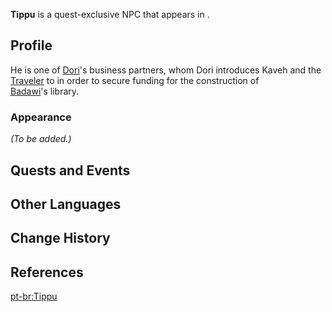 {{Character Infobox
|type             = Quest NPC
|image            = NPC Tippu.png
|realname         = <!-- Optional, if different from in-game name -->
|deceased         = <!-- Past (for deceased prior to events of the game) or free response -->
|region           = Sumeru
|location         = Sumeru
|affiliation      = 
|title            = 

|ancestry         = <!-- Clan/family -->
|father           = 
|mother           = 
|spouse           = 
|sibling          = 
|child            = 
|relative         = 

|voiceEN          = [[imdb:nm9457128|Allen Winter]]<ref>Twitter: [https://twitter.com/AWinterwonder/status/1661463125273583616 EN VA Self Announcement] ([https://web.archive.org/web/20230708020315/https://twitter.com/AWinterwonder/status/1661463125273583616 Archived])</ref>
|voiceCN          = 
|voiceJP          = 
|dialoguereward   = 
}}
'''Tippu''' is a quest-exclusive NPC that appears in {{Quest|Wealthy Merchant}}.

==Profile==
He is one of [[Dori]]'s business partners, whom Dori introduces Kaveh and the [[Traveler]] to in order to secure funding for the construction of [[Badawi]]'s library.  

===Appearance===
''(To be added.)''

==Quests and Events==
{{Quests and Events}}
<!--
==Trivia==
-->
==Other Languages==
{{Other Languages|default_hidden=1
|en      = Tippu
|zhs     = 提普
|zhs_rm  = Típǔ
|zht     = 提普
|zht_rm  = Típǔ
|ja      = ティップ
|ja_rm   = Tippu
|ko      = 티푸
|es      = Tippu
|fr      = Tippu
|ru      = Типпу
|th      = Tippu
|vi      = Tippu
|de      = Tippu
|id      = Tippu
|pt      = Tippu
|tr      = Tippu
|it      = Tippu
}}

==Change History==
{{Change History|3.7}}

==References==
{{Reflist}}

[[pt-br:Tippu]]